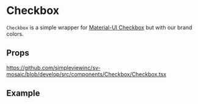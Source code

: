 
<Meta title="Components|Checkbox/Readme"/>

# Checkbox

`Checkbox` is a simple wrapper for [Material-UI Checkbox](https://material-ui.com/components/checkboxes/) but with our brand colors.

## Props

https://github.com/simpleviewinc/sv-mosaic/blob/develop/src/components/Checkbox/Checkbox.tsx

## Example

<Preview withSource="none">
	<stories.example/>
</Preview>